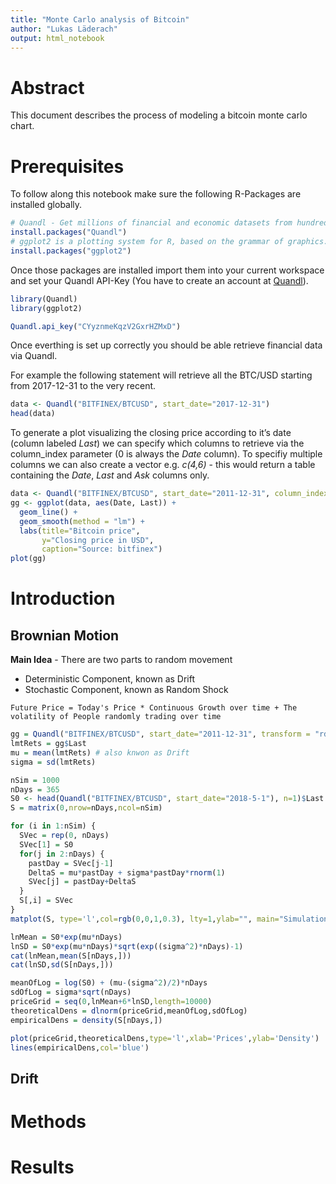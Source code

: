 ---
title: "Monte Carlo analysis of Bitcoin"
author: "Lukas Läderach"
output: html_notebook
---
# Abstract
This document describes the process of modeling a bitcoin monte carlo chart.


# Prerequisites
To follow along this notebook make sure the following R-Packages are installed globally.

```{r}
# Quandl - Get millions of financial and economic datasets from hundreds of publishers directly into R.
install.packages("Quandl")
# ggplot2 is a plotting system for R, based on the grammar of graphics.
install.packages("ggplot2")
```

Once those packages are installed import them into your current workspace and set your Quandl API-Key (You have to create an account at [Quandl](https://www.quandl.com/sign-up-modal?defaultModal=showSignUp)).

```{r}
library(Quandl)
library(ggplot2)

Quandl.api_key("CYyznmeKqzV2GxrHZMxD")
```

Once everthing is set up correctly you should be able retrieve financial data via Quandl.

For example the following statement will retrieve all the BTC/USD starting from 2017-12-31 to the very recent.

```{r}
data <- Quandl("BITFINEX/BTCUSD", start_date="2017-12-31")
head(data)
```

To generate a plot visualizing the closing price according to it's date (column labeled *Last*) we can specify which columns to retrieve via the column_index parameter (0 is always the *Date* column). To specifiy multiple columns we can also create a vector e.g. *c(4,6)* - this would return a table containing the *Date*, *Last* and *Ask* columns only.

```{r}
data <- Quandl("BITFINEX/BTCUSD", start_date="2011-12-31", column_index=4)
gg <- ggplot(data, aes(Date, Last)) +
  geom_line() +
  geom_smooth(method = "lm") +
  labs(title="Bitcoin price",
       y="Closing price in USD",
       caption="Source: bitfinex")
plot(gg)
```


# Introduction

## Brownian Motion
**Main Idea** - There are two parts to random movement
  
  * Deterministic Component, known as Drift
  * Stochastic Component, known as Random Shock

```
Future Price = Today's Price * Continuous Growth over time + The volatility of People randomly trading over time
```

```{R}
gg = Quandl("BITFINEX/BTCUSD", start_date="2011-12-31", transform = "rdiff")
lmtRets = gg$Last
mu = mean(lmtRets) # also knwon as Drift
sigma = sd(lmtRets)

nSim = 1000
nDays = 365
S0 <- head(Quandl("BITFINEX/BTCUSD", start_date="2018-5-1"), n=1)$Last
S = matrix(0,nrow=nDays,ncol=nSim)

for (i in 1:nSim) {
  SVec = rep(0, nDays)
  SVec[1] = S0
  for(j in 2:nDays) {
    pastDay = SVec[j-1]
    DeltaS = mu*pastDay + sigma*pastDay*rnorm(1)
    SVec[j] = pastDay+DeltaS
  }
  S[,i] = SVec
}
matplot(S, type='l',col=rgb(0,0,1,0.3), lty=1,ylab="", main="Simulation Price of Bitcoin")

lnMean = S0*exp(mu*nDays)
lnSD = S0*exp(mu*nDays)*sqrt(exp((sigma^2)*nDays)-1)
cat(lnMean,mean(S[nDays,]))
cat(lnSD,sd(S[nDays,]))

meanOfLog = log(S0) + (mu-(sigma^2)/2)*nDays
sdOfLog = sigma*sqrt(nDays)
priceGrid = seq(0,lnMean+6*lnSD,length=10000)
theoreticalDens = dlnorm(priceGrid,meanOfLog,sdOfLog)
empiricalDens = density(S[nDays,])

plot(priceGrid,theoreticalDens,type='l',xlab='Prices',ylab='Density')
lines(empiricalDens,col='blue')
```


## Drift

# Methods

# Results